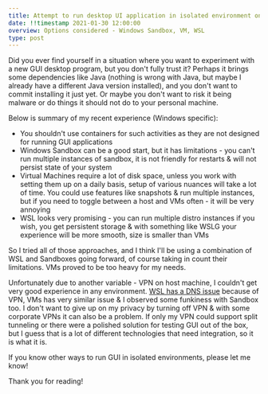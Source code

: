 ```yaml
---
title: Attempt to run desktop UI application in isolated environment on Windows
date: !!timestamp 2021-01-30 12:00:00
overview: Options considered - Windows Sandbox, VM, WSL
type: post
---
```

Did you ever find yourself in a situation where you want to experiment with a new GUI desktop program, but you don't fully trust it? Perhaps it brings some dependencies like Java (nothing is wrong with Java, but maybe I already have a different Java version installed), and you don't want to commit installing it just yet. Or maybe you don't want to risk it being malware or do things it should not do to your personal machine. 

Below is summary of my recent experience (Windows specific):
- You shouldn't use containers for such activities as they are not designed for running GUI applications
- Windows Sandbox can be a good start, but it has limitations - you can't run multiple instances of sandbox, it is not friendly for restarts & will not persist state of your system
- Virtual Machines require a lot of disk space, unless you work with setting them up on a daily basis, setup of various nuances will take a lot of time. You could use features like snapshots & run multiple instances, but if you need to toggle between a host and VMs often - it will be very annoying
- WSL looks very promising - you can run multiple distro instances if you wish, you get persistent storage & with something like WSLG your experience will be more smooth, size is smaller than VMs

So I tried all of those approaches, and I think I'll be using a combination of WSL and Sandboxes going forward, of course taking in count their limitations. VMs proved to be too heavy for my needs.

Unfortunately due to another variable - VPN on host machine, I couldn't get very good experience in any environment. [WSL has a DNS issue](https://github.com/Microsoft/WSL/issues/1350) because of VPN, VMs has very similar issue & I observed some funkiness with Sandbox too. I don't want to give up on my privacy by turning off VPN & with some corporate VPNs it can also be a problem. If only my VPN could support split tunneling or there were a polished solution for testing GUI out of the box, but I guess that is a lot of different technologies that need integration, so it is what it is.

If you know other ways to run GUI in isolated environments, please let me know!

Thank you for reading!
